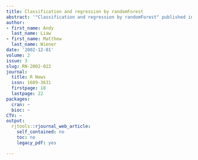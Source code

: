 ```yaml
---
title: Classification and regression by randomForest
abstract: '"Classification and regression by randomForest" published in R News.'
author:
- first_name: Andy
  last_name: Liaw
- first_name: Matthew
  last_name: Wiener
date: '2002-12-01'
volume: 2
issue: 3
slug: RN-2002-022
journal:
  title: R News
  issn: 1609-3631
  firstpage: 18
  lastpage: 22
packages:
  cran: ~
  bioc: ~
CTV: ~
output:
  rjtools::rjournal_web_article:
    self_contained: no
    toc: no
    legacy_pdf: yes

---
```


